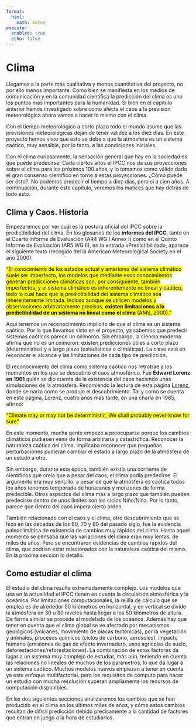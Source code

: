 ```yaml
---
format:
  html:
    math: katex
execute:
  enabled: true
  echo: false
---
```


# Clima

Llegamos a la parte más cualitativa y menos cuantitativa del proyecto, no por ello menos importante. Como bien se manifiesta en los medios de comunicación y en la comunidad científica la predicción del clima es uno los puntos más importantes para la humanidad. Si bien en el capítulo anterior hemos investigado sobre como afecta el caos a la previsión meteorológica ahora vamos a hacer lo mismo con el clima. 

Con el tiempo meteorológico a corto plazo todo el mundo asume que las previsiones meteorológicas dejan de tener validez a los diez días. En este proyecto hemos visto que esto se debe a que la atmósfera es un sistema caótico, muy sensible, por lo tanto, a las condiciones iniciales. 

Con el clima curiosamente, la sensación general que hay en la sociedad es que puede predecirse. Cada ciertos años el IPCC nos da sus proyecciones sobre el clima para los próximos 100  años, y lo tomamos como válido dado el gran consenso científico en torno a estas proyecciones. ¿Cómo puede ser ésto?. No podemos predecir el tiempo a diez días, pero sí a cien años. A continuación, durante este capítulo, veremos los matices que hay detrás de todo esto. 


## Clima y Caos. Historia

Empezaremos por ver cuál es la postura oficial del IPCC sobre la predictibilidad del clima. En los glosarios de los **informes del IPCC**, tanto en el Cuarto Informe de Evaluación (AR4 WG I Annex I) como en el Quinto Informe de Evaluación (AR5 WG II), en la entrada «Predictibilidad», aparece el siguiente texto (recogido del la American Meteorological Society en el año 2000):

[“El conocimiento de los estados actual y anteriores del sistema climático suele ser imperfecto, los modelos que mediante esos conocimientos generan predicciones climáticas son, por consiguiente, también imperfectos, y el sistema climático es inherentemente no lineal y caótico, todo lo cual hace que la predictibilidad del sistema climático sea inherentemente limitada. Incluso aunque se utilicen modelos y observaciones arbitrariamente precisos, **existen limitaciones a la predictibilidad de un sistema no lineal como el clima** (AMS, 2000).”]{.mark}

Aquí tenemos un reconocimiento implícito de que el clima es un sistema caótico. Por lo que llevamos visto en el proyecto, ya sabemos que predecir sistemas caóticos parece un oxímoron. Sin embargo, la ciencia moderna afirma que no es un oxímoron: existen predicciones útiles a corto plazo (deterministas) y a largo plazo (estadísticas o climáticas). La clave está en reconocer el alcance y las limitaciones de cada tipo de predicción. 

El reconocimiento del clima como sistema caótico nos retrotrae a los momentos en los que se descubrió el caos atmosférico. Fue **Edward Lorenz en 1961** quién se dio cuenta de la existencia del caos haciendo unas simulaciones de la atmósfera. Recomiendo la lectura de esta página [Lorenz](https://history.aip.org/climate/chaos.htm), donde se narra como se produjo el descubrimiento. Tal y como se cuenta en esta página, Lorenz, cuatro años más tarde, en una charla en 1965, afirmó:
 
 ["Climate may or may not be deterministic, We shall probably never know for sure"]{.mark}

 En este momento, mucha gente empezó a preocuparse porque los cambios climáticos pudiesen venir de forma arbitraria y catastrófica. Reconocer la naturaleza caótica del clima, implicaba reconocer que pequeñas perturbaciones pudieran cambiar el estado a largo plazo de la atmósfera de un estado a otro. 

 Sin embargo, durante esta época, también existía una corriente de científicos que creía que a pesar del caos, el clima podía predecirse. El argumento era muy sencillo: a pesar de que la atmósfera es caótica todos los años tenemos temporada de huracanes y monzones de forma predecible. Otros aspectos del clima más a largo plazo que también pueden predecirse dentro de unos límites son los ciclos Niño/Niña. Por lo tanto, parece que dentro del caos impera cierto orden.

 También relacionado con el caos y el clima, otro descubrimiento que se hizo en las décadas de los 60, 70 y 80 del pasado siglo, fue la evidencia paleoclimática de existencia de cambios muy rápidos del clima. Hasta aquel momento se pensaba que las variaciones del clima eran muy lentas, de miles de años. Pero se encontraron evidencias de cambios rápidos del clima, que podrían estar relacionados con la naturaleza caótica del mismo. En la próxima sección lo detallo. 


## Como estudiar el clima

El estudio del clima resulta extremadamente complejo. Los modelos que usa en la actualidad el IPCC tienen en cuenta la circulación atmosférica y la oceánica. Por limitaciones computacionales, la rejilla de cálculo que se emplea es de alrededor 50 kilómetros en horizontal, y en vertical se divide la atmósfera en 30 u 80 niveles hasta llegar a los 50 kilómetros de altura. De forma similar se procede al modelado de los océanos. Además hay que tener en cuenta que el clima global se ve afectado por mecanismos geológicos (volcanes, movimiento de placas tectónicas), por la vegetación y animales, procesos químicos (ciclos de carbono, aerosoles), impacto humano (emisiones de gas de efecto invernadero, usos agrícolas de suelo, deforestaciones/reforestaciones). La combinación de estos factores da lugar a un sistema muy complejo de estudiar, más aún, teniendo en cuenta las relaciones no lineales de muchos de los parámetros, lo que da lugar a un sistema caótico. Muchos modelos nuevos empiezan a tener en cuenta ya este enfoque multifactorial, pero los requisitos de cómputo para hacer un estudio con mucha resolución superan ampliamente los recursos de computación disponibles. 

En las dos siguientes secciones analizaremos los cambios que se han producido en el clima en los últimos miles de años, y cómo estos cambios resultan de difícil predicción debido precisamente a la cantidad de factores que entran en juego a la hora de estudiarlos. 







 








